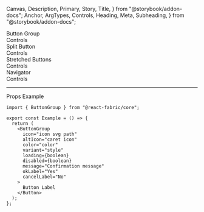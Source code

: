   Canvas,
  Description,
  Primary,
  Story,
  Title,
} from "@storybook/addon-docs";
  Anchor,
  ArgTypes,
  Controls,
  Heading,
  Meta,
  Subheading,
} from "@storybook/addon-docs";

<Meta of={ButtonGroupStories} />

<Title>Button Group</Title>

<Anchor storyId="ButtonGroup">
  <div className="hidden-anchor">
    <Subheading>Button Group</Subheading>
  </div>
</Anchor>

<Description of={ButtonGroup} />

<Primary />

<Collapsable className="control-panel">
  <div>Controls</div>
  <Controls of={ButtonGroupStories._ButtonGroup} />
</Collapsable>

<Anchor storyId="splitButton">
  <Subheading>Split Button</Subheading>
</Anchor>
<Description of={ButtonGroupStories.SplitButton} />
<Canvas withToolbar of={ButtonGroupStories.SplitButton} />
<Collapsable className="control-panel">
  <div>Controls</div>
  <Controls of={ButtonGroupStories.SplitButton} />
</Collapsable>

<Anchor storyId="stretchButtons">
  <Subheading>Stretched Buttons</Subheading>
</Anchor>
<Description of={ButtonGroupStories.StretchButtons} />
<Canvas withToolbar of={ButtonGroupStories.StretchButtons} />
<Collapsable className="control-panel">
  <div>Controls</div>
  <Controls of={ButtonGroupStories.StretchButtons} />
</Collapsable>

<Anchor storyId="navigator">
  <Subheading>Navigator</Subheading>
</Anchor>
<Description of={NavigatorStories._Navigator} />
<Canvas withToolbar of={NavigatorStories._Navigator} />
<Collapsable className="control-panel">
  <div>Controls</div>
  <Controls of={NavigatorStories._Navigator} />
</Collapsable>

<hr />

<Anchor storyId="props">
  <Subheading>Props</Subheading>
</Anchor>

<ArgTypes sort="requiredFirst" />

<Anchor storyId="sample">
  <Subheading>Example</Subheading>
</Anchor>

```tsx
import { ButtonGroup } from "@react-fabric/core";

export const Example = () => {
  return (
    <ButtonGroup
      icon="icon svg path"
      altIcon="caret icon"
      color="color"
      variant="style"
      loading={boolean}
      disabled={boolean}
      message="Confirmation message"
      okLabel="Yes"
      cancelLabel="No"
    >
      Button Label
    </Button>
  );
};
```

